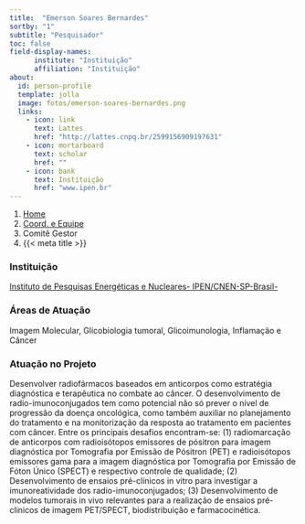 ```yaml
---
title:  "Emerson Soares Bernardes"
sortby: "1"
subtitle: "Pesquisador"
toc: false
field-display-names:
      institute: "Instituição"
      affiliation: "Instituição"
about:
  id: person-profile
  template: jolla
  image: fotos/emerson-soares-bernardes.png
  links:
    - icon: link
      text: Lattes
      href: "http://lattes.cnpq.br/2599156909197631"
    - icon: mortarboard
      text: scholar
      href: ""
    - icon: bank
      text: Instituição
      href: "www.ipen.br"
---
```


```{=html}
<nav aria-label="breadcrumb">
  <ol class="breadcrumb">
    <li class="breadcrumb-item"><a href="../../index.html">Home</a></li>
    <li class="breadcrumb-item"><a href="../coord-equipe.html">Coord. e Equipe</a></li>
    <li class="breadcrumb-item active">Comitê Gestor</li>
    <li class="breadcrumb-item active" aria-current="page">{{< meta title >}}</li>
  </ol>
</nav>
```
:::{#person-profile}
:::

### Instituição

[Instituto de Pesquisas Energéticas e Nucleares- IPEN/CNEN-SP-Brasil-](www.ipen.br)

### Áreas de Atuação

Imagem Molecular, Glicobiologia tumoral, Glicoimunologia, Inflamação e Câncer

### Atuação no Projeto

Desenvolver radiofármacos baseados em anticorpos como estratégia diagnóstica e terapêutica no combate ao câncer. O desenvolvimento de radio-imunoconjugados tem como potencial não só prever o nível de progressão da doença oncológica, como também auxiliar no planejamento do tratamento e na monitorização da resposta ao tratamento em pacientes com câncer. Entre os principais desafios encontram-se: (1) radiomarcação de anticorpos com radioisótopos emissores de pósitron para imagem diagnóstica por Tomografia por Emissão de Pósitron (PET) e radioisótopos emissores gama para a imagem diagnóstica por Tomografia por Emissão de Fóton Único (SPECT) e respectivo controle de qualidade; (2) Desenvolvimento de ensaios pré-clínicos in vitro para investigar a imunoreatividade dos radio-imunoconjugados; (3) Desenvolvimento de modelos tumorais in vivo relevantes para a realização de ensaios pré-clinicos de imagem PET/SPECT, biodistribuição e farmacocinética.
